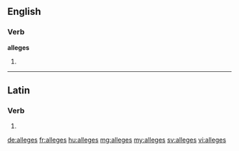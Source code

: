 ==English==

===Verb===
'''alleges'''

# {{third-person singular of|allege}}

----

==Latin==

===Verb===
{{la-verb-form|allēgēs}}

# {{conjugation of|allego|allēgō|2|s|pres|act|sub|lang=la}}

[[de:alleges]]
[[fr:alleges]]
[[hu:alleges]]
[[mg:alleges]]
[[my:alleges]]
[[sv:alleges]]
[[vi:alleges]]